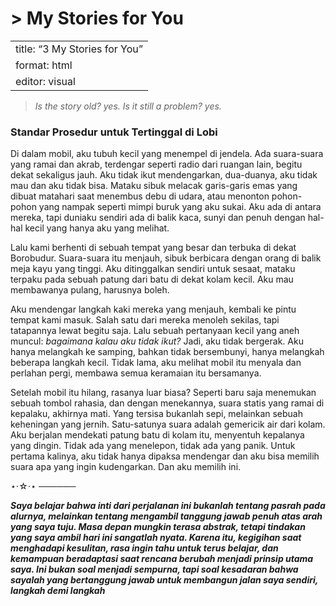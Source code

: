 # > My Stories for You

---
title: "3 My Stories for You"
format: html
editor: visual
---

> *Is the story old? yes. Is it still a problem? yes.*

### **Standar Prosedur untuk Tertinggal di Lobi**\

Di dalam mobil, aku tubuh kecil yang menempel di jendela. Ada suara-suara yang ramai dan akrab, terdengar seperti radio dari ruangan lain, begitu dekat sekaligus jauh. Aku tidak ikut mendengarkan, dua-duanya, aku tidak mau dan aku tidak bisa. Mataku sibuk melacak garis-garis emas yang dibuat matahari saat menembus debu di udara, atau menonton pohon-pohon yang nampak seperti mimpi buruk yang aku sukai. Aku ada di antara mereka, tapi duniaku sendiri ada di balik kaca, sunyi dan penuh dengan hal-hal kecil yang hanya aku yang melihat.

Lalu kami berhenti di sebuah tempat yang besar dan terbuka di dekat Borobudur. Suara-suara itu menjauh, sibuk berbicara dengan orang di balik meja kayu yang tinggi. Aku ditinggalkan sendiri untuk sesaat, mataku terpaku pada sebuah patung dari batu di dekat kolam kecil. Aku mau membawanya pulang, harusnya boleh.

Aku mendengar langkah kaki mereka yang menjauh, kembali ke pintu tempat kami masuk. Salah satu dari mereka menoleh sekilas, tapi tatapannya lewat begitu saja. Lalu sebuah pertanyaan kecil yang aneh muncul: *bagaimana kalau aku tidak ikut?* Jadi, aku tidak bergerak. Aku hanya melangkah ke samping, bahkan tidak bersembunyi, hanya melangkah beberapa langkah kecil. Tidak lama, aku melihat mobil itu menyala dan perlahan pergi, membawa semua keramaian itu bersamanya.

Setelah mobil itu hilang, rasanya luar biasa? Seperti baru saja menemukan sebuah tombol rahasia, dan dengan menekannya, suara statis yang ramai di kepalaku, akhirnya mati. Yang tersisa bukanlah sepi, melainkan sebuah keheningan yang jernih. Satu-satunya suara adalah gemericik air dari kolam. Aku berjalan mendekati patung batu di kolam itu, menyentuh kepalanya yang dingin. Tidak ada yang menelepon, tidak ada yang panik. Untuk pertama kalinya, aku tidak hanya dipaksa mendengar dan aku bisa memilih suara apa yang ingin kudengarkan. Dan aku memilih ini.

⋆⋅☆⋅⋆ ──────

***Saya belajar bahwa inti dari perjalanan ini bukanlah tentang pasrah pada alurnya, melainkan tentang mengambil tanggung jawab penuh atas arah yang saya tuju. Masa depan mungkin terasa abstrak, tetapi tindakan yang saya ambil hari ini sangatlah nyata. Karena itu, kegigihan saat menghadapi kesulitan, rasa ingin tahu untuk terus belajar, dan kemampuan beradaptasi saat rencana berubah menjadi prinsip utama saya. Ini bukan soal menjadi sempurna, tapi soal kesadaran bahwa sayalah yang bertanggung jawab untuk membangun jalan saya sendiri, langkah demi langkah***